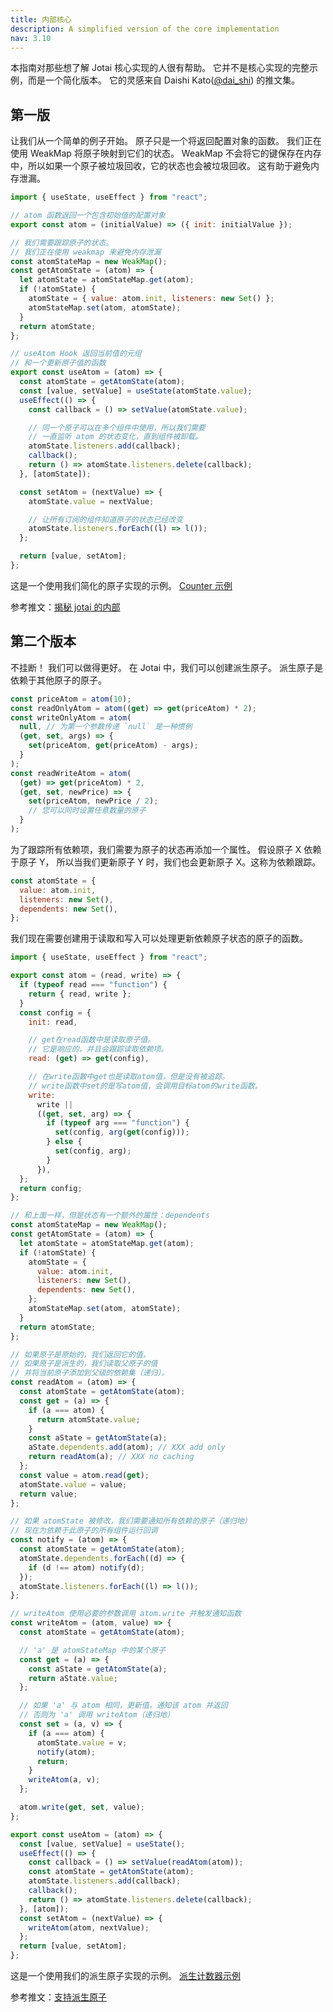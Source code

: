 ```yaml
---
title: 内部核心
description: A simplified version of the core implementation
nav: 3.10
---
```


本指南对那些想了解 Jotai 核心实现的人很有帮助。 它并不是核心实现的完整示例，而是一个简化版本。 它的灵感来自 Daishi Kato([@dai_shi](https://twitter.com/dai_shi)) 的推文集。

## 第一版

让我们从一个简单的例子开始。 原子只是一个将返回配置对象的函数。 我们正在使用 WeakMap 将原子映射到它们的状态。
WeakMap 不会将它的键保存在内存中，所以如果一个原子被垃圾回收，它的状态也会被垃圾回收。 这有助于避免内存泄漏。

```js
import { useState, useEffect } from "react";

// atom 函数返回一个包含初始值的配置对象
export const atom = (initialValue) => ({ init: initialValue });

// 我们需要跟踪原子的状态。
// 我们正在使用 weakmap 来避免内存泄漏
const atomStateMap = new WeakMap();
const getAtomState = (atom) => {
  let atomState = atomStateMap.get(atom);
  if (!atomState) {
    atomState = { value: atom.init, listeners: new Set() };
    atomStateMap.set(atom, atomState);
  }
  return atomState;
};

// useAtom Hook 返回当前值的元组
// 和一个更新原子值的函数
export const useAtom = (atom) => {
  const atomState = getAtomState(atom);
  const [value, setValue] = useState(atomState.value);
  useEffect(() => {
    const callback = () => setValue(atomState.value);

    // 同一个原子可以在多个组件中使用，所以我们需要
    // 一直监听 atom 的状态变化，直到组件被卸载。
    atomState.listeners.add(callback);
    callback();
    return () => atomState.listeners.delete(callback);
  }, [atomState]);

  const setAtom = (nextValue) => {
    atomState.value = nextValue;

    // 让所有订阅的组件知道原子的状态已经改变
    atomState.listeners.forEach((l) => l());
  };

  return [value, setAtom];
};
```

这是一个使用我们简化的原子实现的示例。 [Counter 示例](https://codesandbox.io/s/zealous-field-z2xk6?file=/src/App.js)

参考推文：[揭秘 jotai 的内部](https://twitter.com/dai_shi/status/1484835169475653634)

## 第二个版本

不挂断！ 我们可以做得更好。 在 Jotai 中，我们可以创建派生原子。 派生原子是依赖于其他原子的原子。

```js
const priceAtom = atom(10);
const readOnlyAtom = atom((get) => get(priceAtom) * 2);
const writeOnlyAtom = atom(
  null, // 为第一个参数传递 `null` 是一种惯例
  (get, set, args) => {
    set(priceAtom, get(priceAtom) - args);
  }
);
const readWriteAtom = atom(
  (get) => get(priceAtom) * 2,
  (get, set, newPrice) => {
    set(priceAtom, newPrice / 2);
    // 您可以同时设置任意数量的原子
  }
);
```

为了跟踪所有依赖项，我们需要为原子的状态再添加一个属性。 假设原子 X 依赖于原子 Y，
所以当我们更新原子 Y 时，我们也会更新原子 X。这称为依赖跟踪。

```js
const atomState = {
  value: atom.init,
  listeners: new Set(),
  dependents: new Set(),
};
```

我们现在需要创建用于读取和写入可以处理更新依赖原子状态的原子的函数。

```js
import { useState, useEffect } from "react";

export const atom = (read, write) => {
  if (typeof read === "function") {
    return { read, write };
  }
  const config = {
    init: read,

    // get在read函数中是读取原子值。
    // 它是响应的，并且会跟踪读取依赖项。
    read: (get) => get(config),

    // 在write函数中get也是读取atom值，但是没有被追踪。
    // write函数中set的是写atom值，会调用目标atom的write函数。
    write:
      write ||
      ((get, set, arg) => {
        if (typeof arg === "function") {
          set(config, arg(get(config)));
        } else {
          set(config, arg);
        }
      }),
  };
  return config;
};

// 和上面一样，但是状态有一个额外的属性：dependents
const atomStateMap = new WeakMap();
const getAtomState = (atom) => {
  let atomState = atomStateMap.get(atom);
  if (!atomState) {
    atomState = {
      value: atom.init,
      listeners: new Set(),
      dependents: new Set(),
    };
    atomStateMap.set(atom, atomState);
  }
  return atomState;
};

// 如果原子是原始的，我们返回它的值。
// 如果原子是派生的，我们读取父原子的值
// 并将当前原子添加到父级的依赖集（递归）。
const readAtom = (atom) => {
  const atomState = getAtomState(atom);
  const get = (a) => {
    if (a === atom) {
      return atomState.value;
    }
    const aState = getAtomState(a);
    aState.dependents.add(atom); // XXX add only
    return readAtom(a); // XXX no caching
  };
  const value = atom.read(get);
  atomState.value = value;
  return value;
};

// 如果 atomState 被修改，我们需要通知所有依赖的原子（递归地）
// 现在为依赖于此原子的所有组件运行回调
const notify = (atom) => {
  const atomState = getAtomState(atom);
  atomState.dependents.forEach((d) => {
    if (d !== atom) notify(d);
  });
  atomState.listeners.forEach((l) => l());
};

// writeAtom 使用必要的参数调用 atom.write 并触发通知函数
const writeAtom = (atom, value) => {
  const atomState = getAtomState(atom);

  // 'a' 是 atomStateMap 中的某个原子
  const get = (a) => {
    const aState = getAtomState(a);
    return aState.value;
  };

  // 如果 'a' 与 atom 相同，更新值，通知该 atom 并返回
  // 否则为 'a' 调用 writeAtom（递归地）
  const set = (a, v) => {
    if (a === atom) {
      atomState.value = v;
      notify(atom);
      return;
    }
    writeAtom(a, v);
  };

  atom.write(get, set, value);
};

export const useAtom = (atom) => {
  const [value, setValue] = useState();
  useEffect(() => {
    const callback = () => setValue(readAtom(atom));
    const atomState = getAtomState(atom);
    atomState.listeners.add(callback);
    callback();
    return () => atomState.listeners.delete(callback);
  }, [atom]);
  const setAtom = (nextValue) => {
    writeAtom(atom, nextValue);
  };
  return [value, setAtom];
};
```

这是一个使用我们的派生原子实现的示例。 [派生计数器示例](https://codesandbox.io/s/affectionate-chandrasekhar-nuxms?file=/src/App.js)

参考推文：[支持派生原子](https://twitter.com/dai_shi/status/1485434083778117632)
